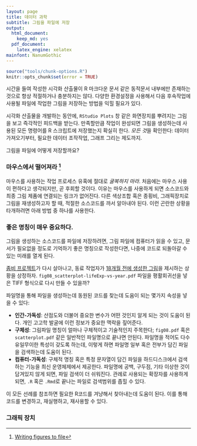 ```yaml
---
layout: page
title: 데이터 과학
subtitle: 그림을 파일에 저장
output:
  html_document: 
    keep_md: yes
  pdf_document:
    latex_engine: xelatex
mainfont: NanumGothic
---
```


```r
source("tools/chunk-options.R")
knitr::opts_chunk$set(error = TRUE)
```

시간을 들여 작성한 시각화 산출물이 R 마크다운 문서 같은 동적문서 내부에만 존재하는 것으로 
항상 적절하거나 충분하지는 않다.
다양한 환경설정을 사용해서 다음 후속작업에 사용될 파일에 작업한 그림을 저장하는 방법을 익힐 필요가 있다.

시각화 산출물을 개발하는 동안에, `RStudio Plots` 창 같은 화면장치를 뿌려지는 그림을 보고 즉각적인 피드백을 받는다.
만족할만큼 작업이 완성되면 그림을 생성하는데 사용된 모든 명령어를 R 스크립트에 저장했는지 확실히 한다.
*모든 것*을 확인한다: 데이터 가져오기부터, 필요한 데이터 조작작업, 그래프 그리는 제도까지.

그림을 파일에 어떻게 저장할까요?

### 마우스에서 떨어져라 [^viz-save-plot]  

[^viz-save-plot]: [Writing figures to file](https://stat545-ubc.github.io/block017_write-figure-to-file.html)

마우스를 사용하는 작업 프로세스 유혹에 절대로 *굴복하지 마라*. 처음에는 마우스 사용이 편하다고 생각되지만,
곧 후회할 것이다. 이유는 마우스를 사용하게 되면 소스코드와 최종 그림 제품에 연결되는 링크가 없어진다.
다른 색상조합 혹은 종횡비, 그래픽장치로 그림을 재생성하고자 할 때, 적절한 소스코드를 까서 알아내야 된다.
이런 곤란한 상황을 타개하려면 아래 방법 중 하나를 사용한다.

### 좋은 명칭이 매우 중요하다.

그림을 생성하는 소스코드를 파일에 저장하려면, 
그림 파일에 컴퓨터가 읽을 수 있고, 문서가 필요없을 정도로 기억하기 좋은 명칭으로 작성한다면,
나중에 코드로 되돌아갈 수 있는 미래를 열게 된다.

[좀비 프로젝트](http://imgur.com/ewmBeQG)가 다시 살아나고, 동료 작업자가 [18개월 전에 생성한 그림](https://twitter.com/JohnDCook/status/522377493417033728)을
제시하는 상황을 상정하자. `fig08_scatterplot-lifeExp-vs-year.pdf` 파일을 평활회귀선을 넣은 TIFF 형식으로 다시 만들 수 있을까?

파일명을 통해 파일을 생성하는데 동원된 코드를 찾는데 도움이 되는 몇가지 속성을 넣을 수 있다:

- **인간-가독성**: 산점도와 더불어 중요한 변수가 어떤 것인지 알게 되는 것이 도움이 된다. 개인 고고학 발굴에 이런 정보가 중요한 맥락을 짚어준다.
- **구체성**: 그림파일 명칭이 얼마나 구체적이고 기술적인지 주목한다; `fig08.pdf` 혹은 `scatterplot.pdf` 같은 일반적인 
  파일명으로 끝나면 안된다. 파일명을 적어도 다수 유일무이한 특성이 갖도록 하는데,
  이렇게 하면 파일명 일부 혹은 전부가 담긴 파일을 검색하는데 도움이 된다.
- **컴퓨터-가독성**: 구체적 명칭 혹은 특정 문자열이 담긴 파일을 하드디스크에서 검색하는 기능을 최신 운영체제에서 제공한다.
  파일명에 공백, 구두점, 기타 이상한 것이 담겨있지 않게 되면, 파일 검색이 더 쉬워진다. 관례로 사용되는 확장자를 사용하게 되면,
  `.R` 혹은 `.Rmd`로 끝나는 파일로 검색범위를 좁힐 수 있다.

이 모든 선례를 참조하면 필요한 R코드를 겨냥해서 찾아내는데 도움이 된다.
이를 통해 코드를 변경하고, 재실행하고, 재사용할 수 있다.

### 그래픽 장치

    


























